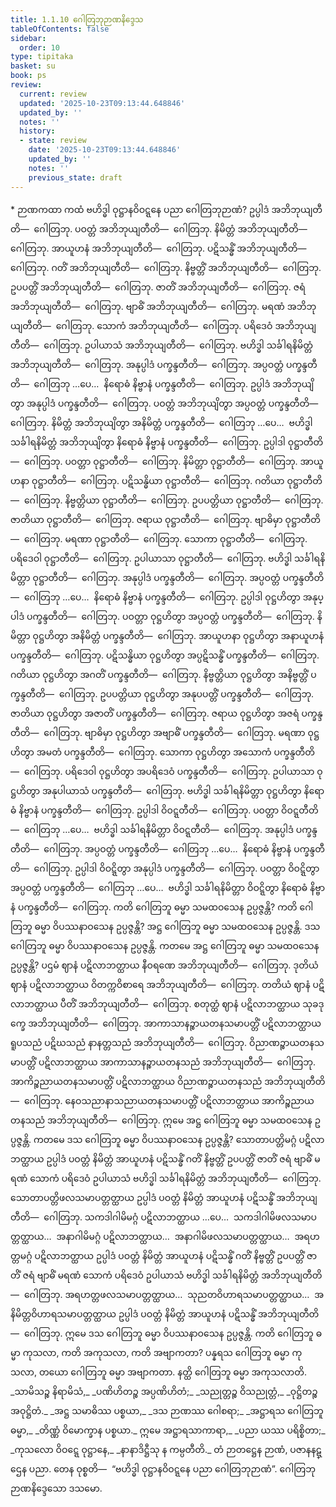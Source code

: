 ```yaml
---
title: 1.1.10 ဂေါတြဘုဉာဏနိဒ္ဒေသ
tableOfContents: false
sidebar:
  order: 10
type: tipitaka
basket: su
book: ps
review:
  current: review
  updated: '2025-10-23T09:13:44.648846'
  updated_by: ''
  notes: ''
  history:
  - state: review
    date: '2025-10-23T09:13:44.648846'
    updated_by: ''
    notes: ''
    previous_state: draft
---
```



<ReviewStatus review={frontmatter.review} showDetails={true} />

<HypothesisAnnotation frontmatter={frontmatter} />

<DynamicBreadcrumb />

<Paragraph type="center" book="ps">
* ဉာဏကထာ
</Paragraph>


<Division number="59" book="ps" e="ch" v="26" p="4">

<Paragraph number="418" book="ps">
ကထံ ဗဟိဒ္ဓါ ဝုဋ္ဌာနဝိဝဋ္ဋနေ ပညာ ဂေါတြဘုဉာဏံ? ဥပ္ပါဒံ အဘိဘုယျတီတိ—  ဂေါတြဘု. ပဝတ္တံ အဘိဘုယျတီတိ—  ဂေါတြဘု. နိမိတ္တံ အဘိဘုယျတီတိ—  ဂေါတြဘု. အာယူဟနံ အဘိဘုယျတီတိ—  ဂေါတြဘု. ပဋိသန္ဓိံ အဘိဘုယျတီတိ—  ဂေါတြဘု. ဂတိံ အဘိဘုယျတီတိ—  ဂေါတြဘု. နိဗ္ဗတ္တိံ အဘိဘုယျတီတိ—  ဂေါတြဘု. ဥပပတ္တိံ အဘိဘုယျတီတိ—  ဂေါတြဘု. ဇာတိံ အဘိဘုယျတီတိ—  ဂေါတြဘု. ဇရံ အဘိဘုယျတီတိ—  ဂေါတြဘု. ဗျာဓိံ အဘိဘုယျတီတိ—  ဂေါတြဘု. မရဏံ အဘိဘုယျတီတိ—  ဂေါတြဘု. သောကံ အဘိဘုယျတီတိ—  ဂေါတြဘု. ပရိဒေဝံ အဘိဘုယျတီတိ—  ဂေါတြဘု. ဥပါယာသံ အဘိဘုယျတီတိ—  ဂေါတြဘု. ဗဟိဒ္ဓါ သင်္ခါရနိမိတ္တံ အဘိဘုယျတီတိ—  ဂေါတြဘု. အနုပ္ပါဒံ ပက္ခန္ဒတီတိ—  ဂေါတြဘု. အပ္ပဝတ္တံ ပက္ခန္ဒတီတိ—  ဂေါတြဘု …ပေ…  နိရောဓံ နိဗ္ဗာနံ ပက္ခန္ဒတီတိ—  ဂေါတြဘု.
</Paragraph>

<Paragraph number="419" book="ps">
ဥပ္ပါဒံ အဘိဘုယျိတွာ အနုပ္ပါဒံ ပက္ခန္ဒတီတိ—  ဂေါတြဘု. ပဝတ္တံ အဘိဘုယျိတွာ အပ္ပဝတ္တံ ပက္ခန္ဒတီတိ—  ဂေါတြဘု. နိမိတ္တံ အဘိဘုယျိတွာ အနိမိတ္တံ ပက္ခန္ဒတီတိ—  ဂေါတြဘု …ပေ…  ဗဟိဒ္ဓါ သင်္ခါရနိမိတ္တံ အဘိဘုယျိတွာ နိရောဓံ နိဗ္ဗာနံ ပက္ခန္ဒတီတိ—  ဂေါတြဘု.
</Paragraph>

<Paragraph number="420" book="ps">
ဥပ္ပါဒါ ဝုဋ္ဌာတီတိ—  ဂေါတြဘု. ပဝတ္တာ ဝုဋ္ဌာတီတိ—  ဂေါတြဘု. နိမိတ္တာ ဝုဋ္ဌာတီတိ—  ဂေါတြဘု. အာယူဟနာ ဝုဋ္ဌာတီတိ—  ဂေါတြဘု. ပဋိသန္ဓိယာ ဝုဋ္ဌာတီတိ—  ဂေါတြဘု. ဂတိယာ ဝုဋ္ဌာတီတိ—  ဂေါတြဘု. နိဗ္ဗတ္တိယာ ဝုဋ္ဌာတီတိ—  ဂေါတြဘု. ဥပပတ္တိယာ ဝုဋ္ဌာတီတိ—  ဂေါတြဘု. ဇာတိယာ ဝုဋ္ဌာတီတိ—  ဂေါတြဘု. ဇရာယ ဝုဋ္ဌာတီတိ—  ဂေါတြဘု. ဗျာဓိမှာ ဝုဋ္ဌာတီတိ—  ဂေါတြဘု. မရဏာ ဝုဋ္ဌာတီတိ—  ဂေါတြဘု. သောကာ ဝုဋ္ဌာတီတိ—  ဂေါတြဘု. ပရိဒေဝါ ဝုဋ္ဌာတီတိ—  ဂေါတြဘု. ဥပါယာသာ ဝုဋ္ဌာတီတိ—  ဂေါတြဘု. ဗဟိဒ္ဓါ သင်္ခါရနိမိတ္တာ ဝုဋ္ဌာတီတိ—  ဂေါတြဘု. အနုပ္ပါဒံ ပက္ခန္ဒတီတိ—  ဂေါတြဘု. အပ္ပဝတ္တံ ပက္ခန္ဒတီတိ—  ဂေါတြဘု …ပေ…  နိရောဓံ နိဗ္ဗာနံ ပက္ခန္ဒတီတိ—  ဂေါတြဘု.
</Paragraph>

<Paragraph number="421" book="ps">
ဥပ္ပါဒါ ဝုဋ္ဌဟိတွာ အနုပ္ပါဒံ ပက္ခန္ဒတီတိ—  ဂေါတြဘု. ပဝတ္တာ ဝုဋ္ဌဟိတွာ အပ္ပဝတ္တံ ပက္ခန္ဒတီတိ—  ဂေါတြဘု. နိမိတ္တာ ဝုဋ္ဌဟိတွာ အနိမိတ္တံ ပက္ခန္ဒတီတိ—  ဂေါတြဘု. အာယူဟနာ ဝုဋ္ဌဟိတွာ အနာယူဟနံ ပက္ခန္ဒတီတိ—  ဂေါတြဘု. ပဋိသန္ဓိယာ ဝုဋ္ဌဟိတွာ အပ္ပဋိသန္ဓိံ ပက္ခန္ဒတီတိ—  ဂေါတြဘု. ဂတိယာ ဝုဋ္ဌဟိတွာ အဂတိံ ပက္ခန္ဒတီတိ—  ဂေါတြဘု. နိဗ္ဗတ္တိယာ ဝုဋ္ဌဟိတွာ အနိဗ္ဗတ္တိံ ပက္ခန္ဒတီတိ—  ဂေါတြဘု. ဥပပတ္တိယာ ဝုဋ္ဌဟိတွာ အနုပပတ္တိံ ပက္ခန္ဒတီတိ—  ဂေါတြဘု. ဇာတိယာ ဝုဋ္ဌဟိတွာ အဇာတိံ ပက္ခန္ဒတီတိ—  ဂေါတြဘု. ဇရာယ ဝုဋ္ဌဟိတွာ အဇရံ ပက္ခန္ဒတီတိ—  ဂေါတြဘု. ဗျာဓိမှာ ဝုဋ္ဌဟိတွာ အဗျာဓိံ ပက္ခန္ဒတီတိ—  ဂေါတြဘု. မရဏာ ဝုဋ္ဌဟိတွာ အမတံ ပက္ခန္ဒတီတိ—  ဂေါတြဘု. သောကာ ဝုဋ္ဌဟိတွာ အသောကံ ပက္ခန္ဒတီတိ—  ဂေါတြဘု. ပရိဒေဝါ ဝုဋ္ဌဟိတွာ အပရိဒေဝံ ပက္ခန္ဒတီတိ—  ဂေါတြဘု. ဥပါယာသာ ဝုဋ္ဌဟိတွာ အနုပါယာသံ ပက္ခန္ဒတီတိ—  ဂေါတြဘု. ဗဟိဒ္ဓါ သင်္ခါရနိမိတ္တာ ဝုဋ္ဌဟိတွာ နိရောဓံ နိဗ္ဗာနံ ပက္ခန္ဒတီတိ—  ဂေါတြဘု.
</Paragraph>

<Paragraph number="422" book="ps">
ဥပ္ပါဒါ ဝိဝဋ္ဋတီတိ—  ဂေါတြဘု. ပဝတ္တာ ဝိဝဋ္ဋတီတိ—  ဂေါတြဘု …ပေ…  ဗဟိဒ္ဓါ သင်္ခါရနိမိတ္တာ ဝိဝဋ္ဋတီတိ—  ဂေါတြဘု. အနုပ္ပါဒံ ပက္ခန္ဒတီတိ—  ဂေါတြဘု. အပ္ပဝတ္တံ ပက္ခန္ဒတီတိ—  ဂေါတြဘု …ပေ…  နိရောဓံ နိဗ္ဗာနံ ပက္ခန္ဒတီတိ—  ဂေါတြဘု.
</Paragraph>

<Paragraph number="423" book="ps">
ဥပ္ပါဒါ ဝိဝဋ္ဋိတွာ အနုပ္ပါဒံ ပက္ခန္ဒတီတိ—  ဂေါတြဘု. ပဝတ္တာ ဝိဝဋ္ဋိတွာ အပ္ပဝတ္တံ ပက္ခန္ဒတီတိ—  ဂေါတြဘု …ပေ…  ဗဟိဒ္ဓါ သင်္ခါရနိမိတ္တာ ဝိဝဋ္ဋိတွာ နိရောဓံ နိဗ္ဗာနံ ပက္ခန္ဒတီတိ—  ဂေါတြဘု.
</Paragraph>

</Division>
<Division number="60" book="ps" e="ch" v="26" p="4">

<Paragraph number="424" book="ps">
ကတိ ဂေါတြဘူ ဓမ္မာ သမထဝသေန ဥပ္ပဇ္ဇန္တိ? ကတိ ဂေါတြဘူ ဓမ္မာ ဝိပဿနာဝသေန ဥပ္ပဇ္ဇန္တိ? အဋ္ဌ ဂေါတြဘူ ဓမ္မာ သမထဝသေန ဥပ္ပဇ္ဇန္တိ. ဒသ ဂေါတြဘူ ဓမ္မာ ဝိပဿနာဝသေန ဥပ္ပဇ္ဇန္တိ.
</Paragraph>

<Paragraph number="425" book="ps">
ကတမေ အဋ္ဌ ဂေါတြဘူ ဓမ္မာ သမထဝသေန ဥပ္ပဇ္ဇန္တိ? ပဌမံ ဈာနံ ပဋိလာဘတ္ထာယ နီဝရဏေ အဘိဘုယျတီတိ—  ဂေါတြဘု. ဒုတိယံ ဈာနံ ပဋိလာဘတ္ထာယ ဝိတက္ကဝိစာရေ အဘိဘုယျတီတိ—  ဂေါတြဘု. တတိယံ ဈာနံ ပဋိလာဘတ္ထာယ ပီတိံ အဘိဘုယျတီတိ—  ဂေါတြဘု. စတုတ္ထံ ဈာနံ ပဋိလာဘတ္ထာယ သုခဒုက္ခေ အဘိဘုယျတီတိ—  ဂေါတြဘု. အာကာသာနဉ္စာယတနသမာပတ္တိံ ပဋိလာဘတ္ထာယ ရူပသညံ ပဋိဃသညံ နာနတ္တသညံ အဘိဘုယျတီတိ—  ဂေါတြဘု. ဝိညာဏဉ္စာယတနသမာပတ္တိံ ပဋိလာဘတ္ထာယ အာကာသာနဉ္စာယတနသညံ အဘိဘုယျတီတိ—  ဂေါတြဘု. အာကိဉ္စညာယတနသမာပတ္တိံ ပဋိလာဘတ္ထာယ ဝိညာဏဉ္စာယတနသညံ အဘိဘုယျတီတိ—  ဂေါတြဘု. နေဝသညာနာသညာယတနသမာပတ္တိံ ပဋိလာဘတ္ထာယ အာကိဉ္စညာယတနသညံ အဘိဘုယျတီတိ—  ဂေါတြဘု. ဣမေ အဋ္ဌ ဂေါတြဘူ ဓမ္မာ သမထဝသေန ဥပ္ပဇ္ဇန္တိ.
</Paragraph>

<Paragraph number="426" book="ps">
ကတမေ ဒသ ဂေါတြဘူ ဓမ္မာ ဝိပဿနာဝသေန ဥပ္ပဇ္ဇန္တိ? သောတာပတ္တိမဂ္ဂံ ပဋိလာဘတ္ထာယ ဥပ္ပါဒံ ပဝတ္တံ နိမိတ္တံ အာယူဟနံ ပဋိသန္ဓိံ ဂတိံ နိဗ္ဗတ္တိံ ဥပပတ္တိံ ဇာတိံ ဇရံ ဗျာဓိံ မရဏံ သောကံ ပရိဒေဝံ ဥပါယာသံ ဗဟိဒ္ဓါ သင်္ခါရနိမိတ္တံ အဘိဘုယျတီတိ—  ဂေါတြဘု. သောတာပတ္တိဖလသမာပတ္တတ္ထာယ ဥပ္ပါဒံ ပဝတ္တံ နိမိတ္တံ အာယူဟနံ ပဋိသန္ဓိံ အဘိဘုယျတီတိ—  ဂေါတြဘု. သကဒါဂါမိမဂ္ဂံ ပဋိလာဘတ္ထာယ …ပေ…  သကဒါဂါမိဖလသမာပတ္တတ္ထာယ…  အနာဂါမိမဂ္ဂံ ပဋိလာဘတ္ထာယ…  အနာဂါမိဖလသမာပတ္တတ္ထာယ…  အရဟတ္တမဂ္ဂံ ပဋိလာဘတ္ထာယ ဥပ္ပါဒံ ပဝတ္တံ နိမိတ္တံ အာယူဟနံ ပဋိသန္ဓိံ ဂတိံ နိဗ္ဗတ္တိံ ဥပပတ္တိံ ဇာတိံ ဇရံ ဗျာဓိံ မရဏံ သောကံ ပရိဒေဝံ ဥပါယာသံ ဗဟိဒ္ဓါ သင်္ခါရနိမိတ္တံ အဘိဘုယျတီတိ—  ဂေါတြဘု. အရဟတ္တဖလသမာပတ္တတ္ထာယ…  သုညတဝိဟာရသမာပတ္တတ္ထာယ…  အနိမိတ္တဝိဟာရသမာပတ္တတ္ထာယ ဥပ္ပါဒံ ပဝတ္တံ နိမိတ္တံ အာယူဟနံ ပဋိသန္ဓိံ အဘိဘုယျတီတိ—  ဂေါတြဘု. ဣမေ ဒသ ဂေါတြဘူ ဓမ္မာ ဝိပဿနာဝသေန ဥပ္ပဇ္ဇန္တိ.
</Paragraph>

<Paragraph number="427" book="ps">
ကတိ ဂေါတြဘူ ဓမ္မာ ကုသလာ, ကတိ အကုသလာ, ကတိ အဗျာကတာ? ပန္နရသ ဂေါတြဘူ ဓမ္မာ ကုသလာ, တယော ဂေါတြဘူ ဓမ္မာ အဗျာကတာ. နတ္ထိ ဂေါတြဘူ ဓမ္မာ အကုသလာတိ.
</Paragraph>

<Paragraph number="428" type="verses" book="ps">
_သာမိသဉ္စ နိရာမိသံ,_  
_ပဏိဟိတဉ္စ အပ္ပဏိဟိတံ;_  
_သညုတ္တဉ္စ ဝိသညုတ္တံ,_  
_ဝုဋ္ဌိတဉ္စ အဝုဋ္ဌိတံ._  

</Paragraph>

<Paragraph number="429" type="verses" book="ps">
_အဋ္ဌ သမာဓိဿ ပစ္စယာ,_  
_ဒသ ဉာဏဿ ဂေါစရာ;_  
_အဋ္ဌာရသ ဂေါတြဘူ ဓမ္မာ,_  
_တိဏ္ဏံ ဝိမောက္ခာန ပစ္စယာ._  

</Paragraph>

<Paragraph number="430" type="verses" book="ps">
ဣမေ အဋ္ဌာရသာကာရာ,_  
_ပညာ ယဿ ပရိစ္စိတာ;_  
_ကုသလော ဝိဝဋ္ဋေ ဝုဋ္ဌာနေ,_  
_နာနာဒိဋ္ဌီသု န ကမ္ပတီတိ._  

</Paragraph>

<Paragraph number="431" book="ps">
တံ ဉာတဋ္ဌေန ဉာဏံ, ပဇာနနဋ္ဌေန ပညာ. တေန ဝုစ္စတိ—  “ဗဟိဒ္ဓါ ဝုဋ္ဌာနဝိဝဋ္ဋနေ ပညာ ဂေါတြဘုဉာဏံ”.

</Paragraph>
</Division>

<Paragraph number="432" type="center" book="ps">
ဂေါတြဘုဉာဏနိဒ္ဒေသော ဒသမော.
</Paragraph>